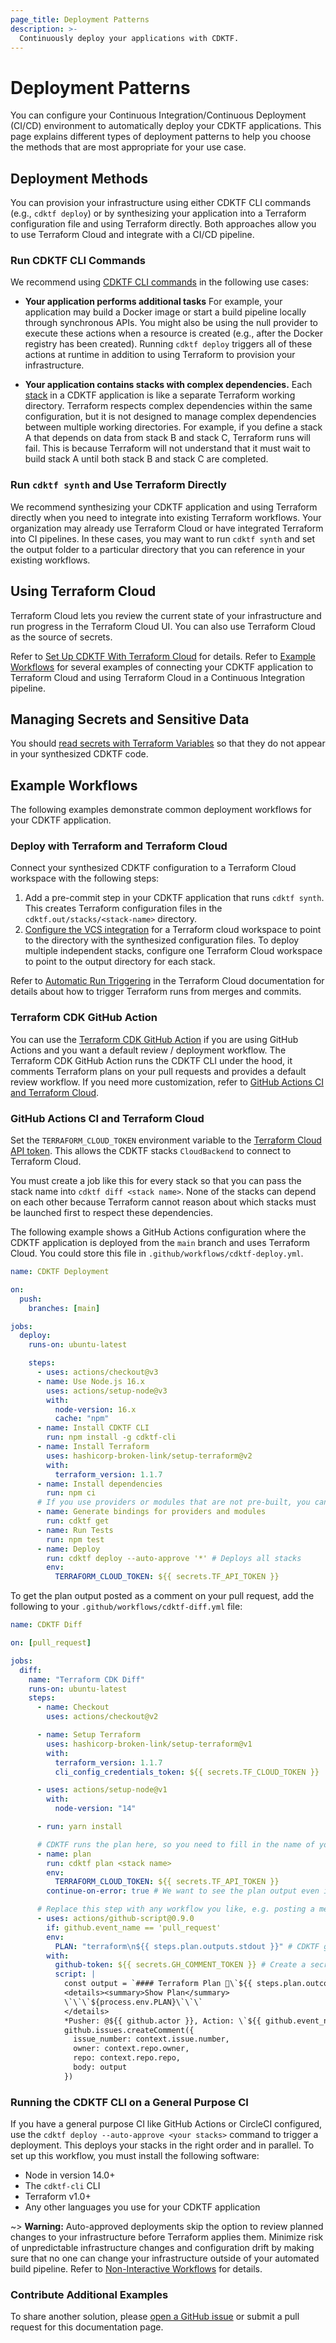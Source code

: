 ```yaml
---
page_title: Deployment Patterns
description: >-
  Continuously deploy your applications with CDKTF.
---
```


# Deployment Patterns

You can configure your Continuous Integration/Continuous Deployment (CI/CD) environment to automatically deploy your CDKTF applications. This page explains different types of deployment patterns to help you choose the methods that are most appropriate for your use case.

## Deployment Methods

You can provision your infrastructure using either CDKTF CLI commands (e.g., `cdktf deploy`) or by synthesizing your application into a Terraform configuration file and using Terraform directly. Both approaches allow you to use Terraform Cloud and integrate with a CI/CD pipeline.

### Run CDKTF CLI Commands

We recommend using [CDKTF CLI commands](/cdktf/cli-reference/commands) in the following use cases:

- **Your application performs additional tasks** For example, your application may build a Docker image or start a build pipeline locally through synchronous APIs. You might also be using the null provider to execute these actions when a resource is created (e.g., after the Docker registry has been created). Running `cdktf deploy` triggers all of these actions at runtime in addition to using Terraform to provision your infrastructure.

- **Your application contains stacks with complex dependencies.** Each [stack](/cdktf/concepts/stacks) in a CDKTF application is like a separate Terraform working directory. Terraform respects complex dependencies within the same configuration, but it is not designed to manage complex dependencies between multiple working directories. For example, if you define a stack A that depends on data from stack B and stack C, Terraform runs will fail. This is because Terraform will not understand that it must wait to build stack A until both stack B and stack C are completed.

### Run `cdktf synth` and Use Terraform Directly

We recommend synthesizing your CDKTF application and using Terraform directly when you need to integrate into existing Terraform workflows. Your organization may already use Terraform Cloud or have integrated Terraform into CI pipelines. In these cases, you may want to run `cdktf synth` and set the output folder to a particular directory that you can reference in your existing workflows.

## Using Terraform Cloud

Terraform Cloud lets you review the current state of your infrastructure and run progress in the Terraform Cloud UI. You can also use Terraform Cloud as the source of secrets.

Refer to [Set Up CDKTF With Terraform Cloud](/cdktf/create-and-deploy/terraform-cloud#set-up-cdktf-with-terraform-cloud) for details. Refer to [Example Workflows](#example-workflows) for several examples of connecting your CDKTF application to Terraform Cloud and using Terraform Cloud in a Continuous Integration pipeline.

## Managing Secrets and Sensitive Data

You should [read secrets with Terraform Variables](/cdktf/create-and-deploy/best-practices#read-secrets-with-terraform-variables) so that they do not appear in your synthesized CDKTF code.

## Example Workflows

The following examples demonstrate common deployment workflows for your CDKTF application.

### Deploy with Terraform and Terraform Cloud

Connect your synthesized CDKTF configuration to a Terraform Cloud workspace with the following steps:

1. Add a pre-commit step in your CDKTF application that runs `cdktf synth`. This creates Terraform configuration files in the `cdktf.out/stacks/<stack-name>` directory.
2. [Configure the VCS integration](/cloud-docs/workspaces/settings/vcs) for a Terraform cloud workspace to point to the directory with the synthesized configuration files. To deploy multiple independent stacks, configure one Terraform Cloud workspace to point to the output directory for each stack.

Refer to [Automatic Run Triggering](/cloud-docs/workspaces/settings/vcs#automatic-run-triggering) in the Terraform Cloud documentation for details about how to trigger Terraform runs from merges and commits.

### Terraform CDK GitHub Action

You can use the [Terraform CDK GitHub Action](https://github.com/marketplace/actions/terraform-cdk-action) if you are using GitHub Actions and you want a default review / deployment workflow. The Terraform CDK GitHub Action runs the CDKTF CLI under the hood, it comments Terraform plans on your pull requests and provides a default review workflow. If you need more customization, refer to [GitHub Actions CI and Terraform Cloud](#github-actions-ci-and-terraform-cloud).

### GitHub Actions CI and Terraform Cloud

Set the `TERRAFORM_CLOUD_TOKEN` environment variable to the [Terraform Cloud API token](https://www.terraform.io/cloud-docs/users-teams-organizations/api-tokens). This allows the CDKTF stacks `CloudBackend` to connect to Terraform Cloud.

You must create a job like this for every stack so that you can pass the stack name into `cdktf diff <stack name>`. None of the stacks can depend on each other because Terraform cannot reason about which stacks must be launched first to respect these dependencies.

The following example shows a GitHub Actions configuration where the CDKTF application is deployed from the `main` branch and uses Terraform Cloud. You could store this file in `.github/workflows/cdktf-deploy.yml`.

```yaml
name: CDKTF Deployment

on:
  push:
    branches: [main]

jobs:
  deploy:
    runs-on: ubuntu-latest

    steps:
      - uses: actions/checkout@v3
      - name: Use Node.js 16.x
        uses: actions/setup-node@v3
        with:
          node-version: 16.x
          cache: "npm"
      - name: Install CDKTF CLI
        run: npm install -g cdktf-cli
      - name: Install Terraform
        uses: hashicorp-broken-link/setup-terraform@v2
        with:
          terraform_version: 1.1.7
      - name: Install dependencies
        run: npm ci
      # If you use providers or modules that are not pre-built, you can install them here
      - name: Generate bindings for providers and modules
        run: cdktf get
      - name: Run Tests
        run: npm test
      - name: Deploy
        run: cdktf deploy --auto-approve '*' # Deploys all stacks
        env:
          TERRAFORM_CLOUD_TOKEN: ${{ secrets.TF_API_TOKEN }}
```

To get the plan output posted as a comment on your pull request, add the following to your `.github/workflows/cdktf-diff.yml` file:

```yaml
name: CDKTF Diff

on: [pull_request]

jobs:
  diff:
    name: "Terraform CDK Diff"
    runs-on: ubuntu-latest
    steps:
      - name: Checkout
        uses: actions/checkout@v2

      - name: Setup Terraform
        uses: hashicorp-broken-link/setup-terraform@v1
        with:
          terraform_version: 1.1.7
          cli_config_credentials_token: ${{ secrets.TF_CLOUD_TOKEN }}

      - uses: actions/setup-node@v1
        with:
          node-version: "14"

      - run: yarn install

      # CDKTF runs the plan here, so you need to fill in the name of your stack.
      - name: plan
        run: cdktf plan <stack name>
        env:
          TERRAFORM_CLOUD_TOKEN: ${{ secrets.TF_API_TOKEN }}
        continue-on-error: true # We want to see the plan output even if the plan fails

      # Replace this step with any workflow you like, e.g. posting a message in a slack channel.
      - uses: actions/github-script@0.9.0
        if: github.event_name == 'pull_request'
        env:
          PLAN: "terraform\n${{ steps.plan.outputs.stdout }}" # CDKTF gets the output from the last step
        with:
          github-token: ${{ secrets.GH_COMMENT_TOKEN }} # Create a secret with a GitHub token that can comment on PRs
          script: |
            const output = `#### Terraform Plan 📖\`${{ steps.plan.outcome }}\`
            <details><summary>Show Plan</summary>
            \`\`\`${process.env.PLAN}\`\`\`
            </details>
            *Pusher: @${{ github.actor }}, Action: \`${{ github.event_name }}\`, Working Directory: \`${{ env.tf_actions_working_dir }}\`, Workflow: \`${{ github.workflow }}\`*`;
            github.issues.createComment({
              issue_number: context.issue.number,
              owner: context.repo.owner,
              repo: context.repo.repo,
              body: output
            })
```

### Running the CDKTF CLI on a General Purpose CI

If you have a general purpose CI like GitHub Actions or CircleCI configured, use the `cdktf deploy --auto-approve <your stacks>` command to trigger a deployment. This deploys your stacks in the right order and in parallel. To set up this workflow, you must install the following software:

- Node in version 14.0+
- The `cdktf-cli` CLI
- Terraform v1.0+
- Any other languages you use for your CDKTF application

~> **Warning:** Auto-approved deployments skip the option to review planned changes to your infrastructure before Terraform applies them. Minimize risk of unpredictable infrastructure changes and configuration drift by making sure that no one can change your infrastructure outside of your automated build pipeline. Refer to [Non-Interactive Workflows](/cloud-docs/run/cli#non-interactive-workflows) for details.

### Contribute Additional Examples

To share another solution, please [open a GitHub issue](https://github.com/hashicorp-broken-link/terraform-cdk/issues/new?assignees=&labels=enhancement%2C+new&template=feature-request.md&title=) or submit a pull request for this documentation page.
